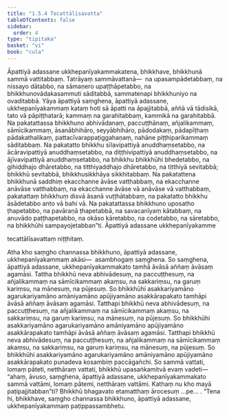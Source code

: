 ```yaml
---
title: "1.5.4 Tecattālīsavatta"
tableOfContents: false
sidebar:
  order: 4
type: "tipitaka"
basket: "vi"
book: "cula"
---
```



<DynamicBreadcrumb />

<Division number="51" book="cula" e="ch" v="4" p="52">

<Paragraph number="233" book="cula">
Āpattiyā adassane ukkhepanīyakammakatena, bhikkhave, bhikkhunā sammā vattitabbaṃ. Tatrāyaṃ sammāvattanā—  na upasampādetabbaṃ, na nissayo dātabbo, na sāmaṇero upaṭṭhāpetabbo, na bhikkhunovādakasammuti sāditabbā, sammatenapi bhikkhuniyo na ovaditabbā. Yāya āpattiyā saṃghena, āpattiyā adassane, ukkhepanīyakammaṃ kataṃ hoti sā āpatti na āpajjitabbā, aññā vā tādisikā, tato vā pāpiṭṭhatarā; kammaṃ na garahitabbaṃ, kammikā na garahitabbā. Na pakatattassa bhikkhuno abhivādanaṃ, paccuṭṭhānaṃ, añjalikammaṃ, sāmīcikammaṃ, āsanābhihāro, seyyābhihāro, pādodakaṃ, pādapīṭhaṃ pādakathalikaṃ, pattacīvarappaṭiggahaṇaṃ, nahāne piṭṭhiparikammaṃ sāditabbaṃ. Na pakatatto bhikkhu sīlavipattiyā anuddhaṃsetabbo, na ācāravipattiyā anuddhaṃsetabbo, na diṭṭhivipattiyā anuddhaṃsetabbo, na ājīvavipattiyā anuddhaṃsetabbo, na bhikkhu bhikkhūhi bhedetabbo, na gihiddhajo dhāretabbo, na titthiyaddhajo dhāretabbo, na titthiyā sevitabbā; bhikkhū sevitabbā, bhikkhusikkhāya sikkhitabbaṃ. Na pakatattena bhikkhunā saddhiṃ ekacchanne āvāse vatthabbaṃ, na ekacchanne anāvāse vatthabbaṃ, na ekacchanne āvāse vā anāvāse vā vatthabbaṃ, pakatattaṃ bhikkhuṃ disvā āsanā vuṭṭhātabbaṃ, na pakatatto bhikkhu āsādetabbo anto vā bahi vā. Na pakatattassa bhikkhuno uposatho ṭhapetabbo, na pavāraṇā ṭhapetabbā, na savacanīyaṃ kātabbaṃ, na anuvādo paṭṭhapetabbo, na okāso kāretabbo, na codetabbo, na sāretabbo, na bhikkhūhi sampayojetabban”ti.

</Paragraph>
</Division>

<Paragraph number="234" type="center" book="cula">
Āpattiyā adassane ukkhepanīyakamme

  
tecattālīsavattaṃ niṭṭhitaṃ.


</Paragraph>

<Division number="52" book="cula" e="ch" v="4" p="53">

<Paragraph number="235" book="cula">
Atha kho saṃgho channassa bhikkhuno, āpattiyā adassane, ukkhepanīyakammaṃ akāsi—  asambhogaṃ saṃghena. So saṃghena, āpattiyā adassane, ukkhepanīyakammakato tamhā āvāsā aññaṃ āvāsaṃ agamāsi. Tattha bhikkhū neva abhivādesuṃ, na paccuṭṭhesuṃ, na añjalikammaṃ na sāmīcikammaṃ akaṃsu, na sakkariṃsu, na garuṃ kariṃsu, na mānesuṃ, na pūjesuṃ. So bhikkhūhi asakkariyamāno agarukariyamāno amāniyamāno apūjiyamāno asakkārapakato tamhāpi āvāsā aññaṃ āvāsaṃ agamāsi. Tatthapi bhikkhū neva abhivādesuṃ, na paccuṭṭhesuṃ, na añjalikammaṃ na sāmīcikammaṃ akaṃsu, na sakkariṃsu, na garuṃ kariṃsu, na mānesuṃ, na pūjesuṃ. So bhikkhūhi asakkariyamāno agarukariyamāno amāniyamāno apūjiyamāno asakkārapakato tamhāpi āvāsā aññaṃ āvāsaṃ agamāsi. Tatthapi bhikkhū neva abhivādesuṃ, na paccuṭṭhesuṃ, na añjalikammaṃ na sāmīcikammaṃ akaṃsu, na sakkariṃsu, na garuṃ kariṃsu, na mānesuṃ, na pūjesuṃ. So bhikkhūhi asakkariyamāno agarukariyamāno amāniyamāno apūjiyamāno asakkārapakato punadeva kosambiṃ paccāgañchi. So sammā vattati, lomaṃ pāteti, netthāraṃ vattati, bhikkhū upasaṅkamitvā evaṃ vadeti—  “ahaṃ, āvuso, saṃghena, āpattiyā adassane, ukkhepanīyakammakato sammā vattāmi, lomaṃ pātemi, netthāraṃ vattāmi. Kathaṃ nu kho mayā paṭipajjitabban”ti? Bhikkhū bhagavato etamatthaṃ ārocesuṃ …pe… . “Tena hi, bhikkhave, saṃgho channassa bhikkhuno, āpattiyā adassane, ukkhepanīyakammaṃ paṭippassambhetu.
</Paragraph>
</Division>